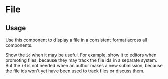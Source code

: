

<Meta of={FileStories} />

# File

## Usage

Use this component to display a file in a consistent format across all components.

Show the `id` when it may be useful. For example, show it to editors when promoting files, because they may track the file ids in a separate system. But the `id` is not needed when an author makes a new submission, because the file ids won't yet have been used to track files or discuss them.

<Primary />
<Controls />
<Stories />
